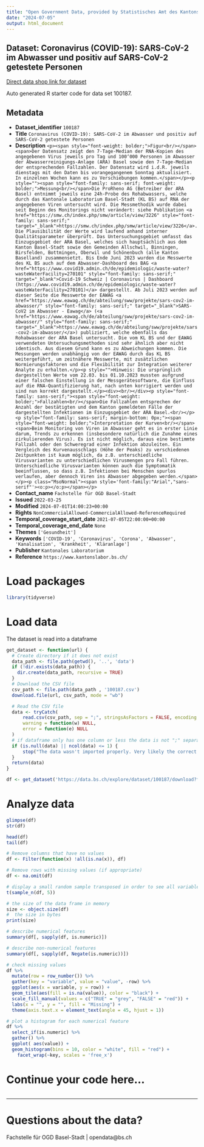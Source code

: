 ```yaml
---
title: "Open Government Data, provided by Statistisches Amt des Kantons Basel-Stadt - Fachstelle OGD"
date: "2024-07-05"
output: html_document
---
```


## Dataset: Coronavirus (COVID-19): SARS-CoV-2 im Abwasser und positiv auf SARS-CoV-2 getestete Personen

[Direct data shop link for dataset](https://data.bs.ch/explore/dataset/100187)

Auto generated R starter code for data set 100187.

## Metadata

- **Dataset_identifier** `100187`
- **Title** `Coronavirus (COVID-19): SARS-CoV-2 im Abwasser und positiv auf SARS-CoV-2 getestete Personen`
- **Description** `<p><span style="font-weight: bolder;">Figur<br/></span><span>Der Datensatz zeigt den 7-Tage-Median der RNA-Kopien des angegebenen Virus jeweils pro Tag und 100‘000 Personen im Abwasser der Abwasserreinigungs-Anlage (ARA) Basel sowie den 7-Tage-Median der entsprechenden Fallzahlen. Der Datensatz wird i.d.R. jeweils dienstags mit den Daten bis vorangegangenem Sonntag aktualisiert. In einzelnen Wochen kann es zu Verschiebungen kommen.</span></p><p style=""><span style="font-family: sans-serif; font-weight: bolder;">Messung<br/></span>Die ProRheno AG (Betreiber der ARA Basel) entnimmt jeweils eine 24h-Probe des Rohabwassers, welche durch das Kantonale Laboratorium Basel-Stadt (KL BS) auf RNA der angegebenen Viren untersucht wird. Die Messmethodik wurde dabei seit Beginn des Monitorings nicht verändert: siehe Publikation <a href="https://smw.ch/index.php/smw/article/view/3226" style="font-family: sans-serif;" target="_blank">https://smw.ch/index.php/smw/article/view/3226</a>. Die Plausibilität der Werte wird laufend anhand interner Qualitätsparameter überprüft. Das Untersuchungsgebiet umfasst das Einzugsgebiet der ARA Basel, welches sich hauptsächlich aus dem Kanton Basel-Stadt sowie den Gemeinden Allschwil, Binningen, Birsfelden, Bottmingen, Oberwil und Schönenbuch (alle Kanton Baselland) zusammensetzt. Bis Ende Juni 2023 wurden die Messwerte des KL BS auch auf dem Abwasser-Dashboard des BAG <a href="https://www.covid19.admin.ch/de/epidemiologic/waste-water?wasteWaterFacility=270101" style="font-family: sans-serif;" target="_blank">Covid-⁠19 Schweiz | Coronavirus | Dashboard (https://www.covid19.admin.ch/de/epidemiologic/waste-water?wasteWaterFacility=270101)</a> dargestellt. Ab Juli 2023 werden auf dieser Seite die Messwerte der EAWAG <a href="https://www.eawag.ch/de/abteilung/sww/projekte/sars-cov2-im-abwasser/" style="font-family: sans-serif;" target="_blank">SARS-CoV2 im Abwasser - Eawag</a> (<a href="https://www.eawag.ch/de/abteilung/sww/projekte/sars-cov2-im-abwasser/" style="font-family: sans-serif;" target="_blank">https://www.eawag.ch/de/abteilung/sww/projekte/sars-cov2-im-abwasser/</a>) publiziert, welche ebenfalls das Rohabwasser der ARA Basel untersucht. Die vom KL BS und der EAWAG verwendeten Untersuchungsmethoden sind sehr ähnlich aber nicht identisch. Aus diesem Grund kann es zu Abweichungen kommen. Die Messungen werden unabhängig von der EAWAG durch das KL BS weitergeführt, um zeitnähere Messwerte, mit zusätzlichen Normierungsfaktoren und die Flexibilität zur Integration weiterer Analyte zu erhalten.</p><p style="">Hinweis: Die ursprünglich dargestellten Werte vom 22.03. bis 01.10.2023 mussten aufgrund einer falschen Einstellung in der Messgerätesoftware, die Einfluss auf die RNA-Quantifizierung hat, nach unten korrigiert werden und sind nun korrekt dargestellt.</p><div><br/></div><p style="font-family: sans-serif;"><span style="font-weight: bolder;">Fallzahlen<br/></span>Die Fallzahlen entsprechen der Anzahl der bestätigten und dem Kanton gemeldeten Fälle der dargestellten Infektionen im Einzugsgebiet der ARA Basel.<br/></p><p style="font-family: sans-serif; margin-bottom: 0px;"><span style="font-weight: bolder;">Interpretation der Kurven<br/></span><span>Beim Monitoring von Viren im Abwasser geht es in erster Linie darum, Trends zu erkennen (insbesondere natürlich die Zunahme eines zirkulierenden Virus). Es ist nicht möglich, daraus eine bestimmte Fallzahl oder den Schweregrad einer Infektion abzuleiten. Ein Vergleich des Kurvenausschlags (Höhe der Peaks) zu verschiedenen Zeitpunkten ist kaum möglich, da z.B. unterschiedliche Virusvarianten zu unterschiedlichen Virusmengen pro Fall führen. Unterschiedliche Virusvarianten können auch die Symptomatik beeinflussen, so dass z.B. Infektionen bei Menschen spurlos verlaufen, aber dennoch Viren ins Abwasser abgegeben werden.</span></p><p class="MsoNormal"><span style='font-family:"Arial","sans-serif"'><o:p></o:p></span></p>`
- **Contact_name** `Fachstelle für OGD Basel-Stadt`
- **Issued** `2022-03-25`
- **Modified** `2024-07-01T14:00:23+00:00`
- **Rights** `NonCommercialAllowed-CommercialAllowed-ReferenceRequired`
- **Temporal_coverage_start_date** `2021-07-05T22:00:00+00:00`
- **Temporal_coverage_end_date** `None`
- **Themes** `['Gesundheit']`
- **Keywords** `['COVID-19', 'Coronavirus', 'Corona', 'Abwasser', 'Kanalisation', 'Krankheit', 'Kläranlage']`
- **Publisher** `Kantonales Laboratorium`
- **Reference** `https://www.kantonslabor.bs.ch/`


# Load packages

```r

library(tidyverse)
```

# Load data

The dataset is read into a dataframe

```r
get_dataset <- function(url) {
  # Create directory if it does not exist
  data_path <- file.path(getwd(), '..', 'data')
  if (!dir.exists(data_path)) {
    dir.create(data_path, recursive = TRUE)
  }
  # Download the CSV file
  csv_path <- file.path(data_path , '100187.csv')
  download.file(url, csv_path, mode = "wb")

  # Read the CSV file
  data <- tryCatch(
      read.csv(csv_path, sep = ";", stringsAsFactors = FALSE, encoding = "UTF-8"),
      warning = function(w) NULL,
      error = function(e) NULL
  )
  # if dataframe only has one column or less the data is not ";" separated
  if (is.null(data) || ncol(data) <= 1) {
      stop("The data wasn't imported properly. Very likely the correct separator couldn't be found.\nPlease check the dataset manually and adjust the code.")
  }
  return(data)
}
```

```r

df <- get_dataset('https://data.bs.ch/explore/dataset/100187/download?format=csv&timezone=Europe%2FZurich')

```

# Analyze data

```r

glimpse(df)
str(df)

head(df)
tail(df)

```

```r
# Remove columns that have no values
df <- Filter(function(x) !all(is.na(x)), df)

# Remove rows with missing values (if appropriate)
df <- na.omit(df)
```

```r
# display a small random sample transposed in order to see all variables
t(sample_n(df, 5))
```

```r
# the size of the data frame in memory
size <- object.size(df)
#  the size in bytes
print(size)
```

```r
# describe numerical features
summary(df[, sapply(df, is.numeric)])
```

```r
# describe non-numerical features
summary(df[, sapply(df, Negate(is.numeric))])
```

```r
# check missing values
df %>%
  mutate(row = row_number()) %>%
  gather(key = "variable", value = "value", -row) %>%
  ggplot(aes(x = variable, y = row)) +
  geom_tile(aes(fill = is.na(value)), color = "black") +
  scale_fill_manual(values = c("TRUE" = "grey", "FALSE" = "red")) +
  labs(x = "", y = "", fill = "Missing") +
  theme(axis.text.x = element_text(angle = 45, hjust = 1))
```

```r
# plot a histogram for each numerical feature
df %>%
  select_if(is.numeric) %>%
  gather() %>%
  ggplot( aes(value)) +
  geom_histogram(bins = 10, color = "white", fill = "red") +
    facet_wrap(~key, scales = 'free_x')
```

# Continue your code here...

```r

```
------------------------------------------------------------------------

# Questions about the data?

Fachstelle für OGD Basel-Stadt | opendata@bs.ch
